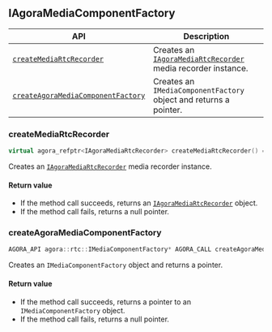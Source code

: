 ## IAgoraMediaComponentFactory

| API | Description |
|---|---|
|[`createMediaRtcRecorder`](#createmediartcrecorder) | Creates an [`IAgoraMediaRtcRecorder`](#iagoramediartcrecorder) media recorder instance. |
|[`createAgoraMediaComponentFactory`](#createagoramediacomponentfactory) | Creates an `IMediaComponentFactory` object and returns a pointer. |

### createMediaRtcRecorder

```cpp
virtual agora_refptr<IAgoraMediaRtcRecorder> createMediaRtcRecorder() = 0;
```

Creates an [`IAgoraMediaRtcRecorder`](#iagoramediartcrecorder) media recorder instance.

#### Return value

- If the method call succeeds, returns an [`IAgoraMediaRtcRecorder`](#iagoramediartcrecorder) object.
- If the method call fails, returns a null pointer.

### createAgoraMediaComponentFactory

```cpp
AGORA_API agora::rtc::IMediaComponentFactory* AGORA_CALL createAgoraMediaComponentFactory();
```

Creates an `IMediaComponentFactory` object and returns a pointer.

#### Return value

- If the method call succeeds, returns a pointer to an `IMediaComponentFactory` object.
- If the method call fails, returns a null pointer.
